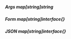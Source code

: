 ##### **Args** map[string]*string*

##### **Form** map[string]*interface{}*

##### **JSON** map[string]*interface{}*

